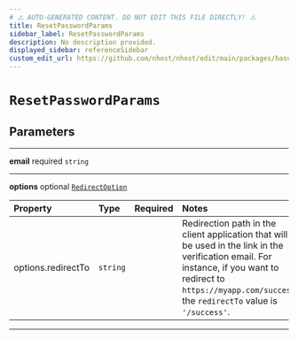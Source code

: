 ```yaml
---
# ⚠️ AUTO-GENERATED CONTENT. DO NOT EDIT THIS FILE DIRECTLY! ⚠️
title: ResetPasswordParams
sidebar_label: ResetPasswordParams
description: No description provided.
displayed_sidebar: referenceSidebar
custom_edit_url: https://github.com/nhost/nhost/edit/main/packages/hasura-auth-js/src/utils/types.ts#L84
---
```


# `ResetPasswordParams`

## Parameters

---

**<span className="parameter-name">email</span>** <span className="optional-status">required</span> `string`

---

**<span className="parameter-name">options</span>** <span className="optional-status">optional</span> [`RedirectOption`](/reference/docgen/javascript/auth/types/redirect-option)

| Property                                                                                       | Type     | Required | Notes                                                                                                                                                                                                             |
| :--------------------------------------------------------------------------------------------- | :------- | :------: | :---------------------------------------------------------------------------------------------------------------------------------------------------------------------------------------------------------------- |
| <span className="parameter-name"><span className="light-grey">options.</span>redirectTo</span> | `string` |          | Redirection path in the client application that will be used in the link in the verification email. For instance, if you want to redirect to `https://myapp.com/success`, the `redirectTo` value is `'/success'`. |

---
